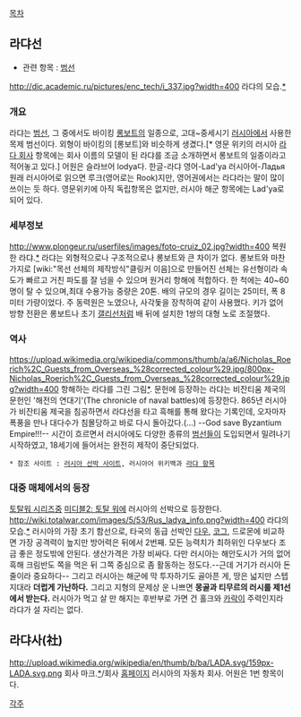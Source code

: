 [[목차]]

== 라댜선 ==
* 관련 항목 : [[범선]]
http://dic.academic.ru/pictures/enc_tech/i_337.jpg?width=400
라댜의 모습.[http://dic.academic.ru/dic.nsf/enc_tech/613/%D0%BB%D0%B0%D0%B4%D1%8C%D1%8F *]

=== 개요 ===
라댜는 [[범선]], 그 중에서도 바이킹 [[롱보트]]의 일종으로, 고대~중세시기 [[러시아]]에서 사용한 목제 범선이다. 외형이 바이킹의 [롱보트]와 비슷하게 생겼다.[* 영문 위키의 러시아 [http://en.wikipedia.org/wiki/Lada 라다 회사] 항목에는 회사 이름의 모델이 된 라댜를 조금 소개하면서 롱보트의 일종이라고 적어놓고 있다.] 어원은 슬라브어 lodya다.
한글-라댜
영어-Lad'ya
러시아어-Ладья
원래 러시아어로 읽으면 루크(영어로는 Rook)지만, 영어권에서는 라댜라는 말이 많이 쓰이는 듯 하다. 영문위키에 아직 독립항목은 없지만, 러시아 해군 항목에는 Lad'ya로 되어 있다.

=== 세부정보 ===
http://www.plongeur.ru/userfiles/images/foto-cruiz_02.jpg?width=400
복원한 라댜.[http://www.plongeur.ru/page_444.html *]
라댜는 외형적으로나 구조적으로나 롱보트와 큰 차이가 없다. 롱보트와 마찬가지로 [wiki:"목선 선체의 제작방식"클링커 이음]으로 만들어진 선체는 유선형이라 속도가 빠르고 거친 파도를 잘 넘을 수 있으며 원거리 항해에 적합하다.
한 척에는 40~60명이 탈 수 있으며,최대 수용가능 중량은 20톤. 배의 규모의 경우 길이는 25미터, 폭 8미터 가량이었다. 
주 동력원은 노였으나, 사각돛을 장착하여 같이 사용했다. 키가 없어 방향 전환은 롱보트나 초기 [[갤리선]]처럼 배 뒤에 설치한 1쌍의 대형 노로 조절했다.

=== 역사 ===
https://upload.wikimedia.org/wikipedia/commons/thumb/a/a6/Nicholas_Roerich%2C_Guests_from_Overseas_%28corrected_colour%29.jpg/800px-Nicholas_Roerich%2C_Guests_from_Overseas_%28corrected_colour%29.jpg?width=400
항해하는 라댜를 그린 그림[https://ru.wikipedia.org/wiki/%D0%9B%D0%B0%D0%B4%D1%8C%D1%8F_%28%D1%81%D1%83%D0%B4%D0%BD%D0%BE%29 *].
문헌에 등장하는 라댜는 비잔티움 제국의 문헌인 '해전의 연대기'(The chronicle of naval battles)에 등장한다. 865년 러시아가 비잔티움 제국을 침공하면서 라댜선을 타고 흑해를 통해 왔다는 기록인데, 오자마자 폭풍을 만나 대다수가 침몰당하고  바로 다시 돌아갔다.(...) --God save Byzantium Empire!!!--
시간이 흐르면서 러시아에도 다양한 종류의 [[범선]]들이 도입되면서 밀려나기 시작하였고, 18세기에 들어서는 완전히 제작이 중단되었다.
 * 참조 사이트 : [http://navalstory.com/peter2.htm 러시아 선박 사이트], 러시아어 위키백과 [https://ru.wikipedia.org/wiki/%D0%9B%D0%B0%D0%B4%D1%8C%D1%8F_%28%D1%81%D1%83%D0%B4%D0%BD%D0%BE%29 라댜 항목]

=== 대중 매체에서의 등장 ===
[[토탈워 시리즈]]중 [[미디블2: 토탈 워]]에 러시아의 선박으로 등장한다.
http://wiki.totalwar.com/images/5/53/Rus_ladya_info.png?width=400
라댜의 모습.[http://wiki.totalwar.com/w/Lad%27Ya_%28M2TW_unit%29 *]
러시아의 가장 초기 함선으로, 타국의 동급 선박인 [[다우]], [[코그]], 드로몬에 비교하면 가장 공격력이 높지만 방어력은 뒤에서 2번째. 모든 능력치가 최하위인 다우보다 조금 좋은 정도밖에 안된다. 생산가격은 가장 비싸다. 
다만 러시아는 해안도시가 거의 없어 흑해 크림반도 쪽을 먹은 뒤 그쪽 중심으로 좀 활동하는 정도다.--근데 거기가 러시아 돈줄이라 중요하다-- 그리고 러시아는 해군에 막 투자하기도 골아픈 게, 땅은 넓지만 스텝 지대라 '''더럽게 가난하다.''' 그리고 지형의 문제상 운 나쁘면 '''몽골과 티무르의 러시를 제1선에서 받는다.''' 러시아가 먹고 살 만 해지는 후반부로 가면 건 홀크와 [[카락]]이 주력인지라 라댜가 설 자리는 없다.

== 라댜사(社) ==
http://upload.wikimedia.org/wikipedia/en/thumb/b/ba/LADA.svg/159px-LADA.svg.png
회사 마크.[http://en.wikipedia.org/wiki/Lada *]/회사 [http://lada.ru/ 홈페이지]
러시아의 자동차 회사. 어원은 1번 항목이다.

[[각주]]
